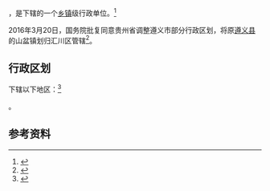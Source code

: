 {{中国乡级行政区|52/03/03/107/000}}

'''{{PAGENAMEBASE}}'''，是{{PRC admin/fullname|52/03/03/107/000|3}}下辖的一个[[乡镇|乡镇]]级行政单位。<ref>{{PRC admin/ref sgc|{{PRC admin/parent|52/03/03/107/000}}}}</ref>

2016年3月20日，国务院批复同意贵州省调整遵义市部分行政区划，将原[[遵义县|遵义县]]的山盆镇划归汇川区管辖<ref>{{Cite web |url=http://xzqh.mca.gov.cn/ssdescription?dcps=52&dcpid=2016 |title=国务院关于同意贵州省调整遵义市部分行政区划的批复（国函〔2016〕56号） |accessdate=2017-09-01 |archive-date=2017-09-02 |archive-url=https://web.archive.org/web/20170902003812/http://xzqh.mca.gov.cn/ssdescription?dcps=52&dcpid=2016 |dead-url=no }}</ref>。

== 行政区划 ==

{{PAGENAMEBASE}}下辖以下地区：<ref>{{PRC admin/ref sgc|52/03/03/107/000}}</ref>

{{PRC admin/children|52/03/03/107/000}}。

== 参考资料 ==

{{reflist}}

{{贵州行政区划小作品}}
{{PRC admin/navcat|52/03/03/107/000}}